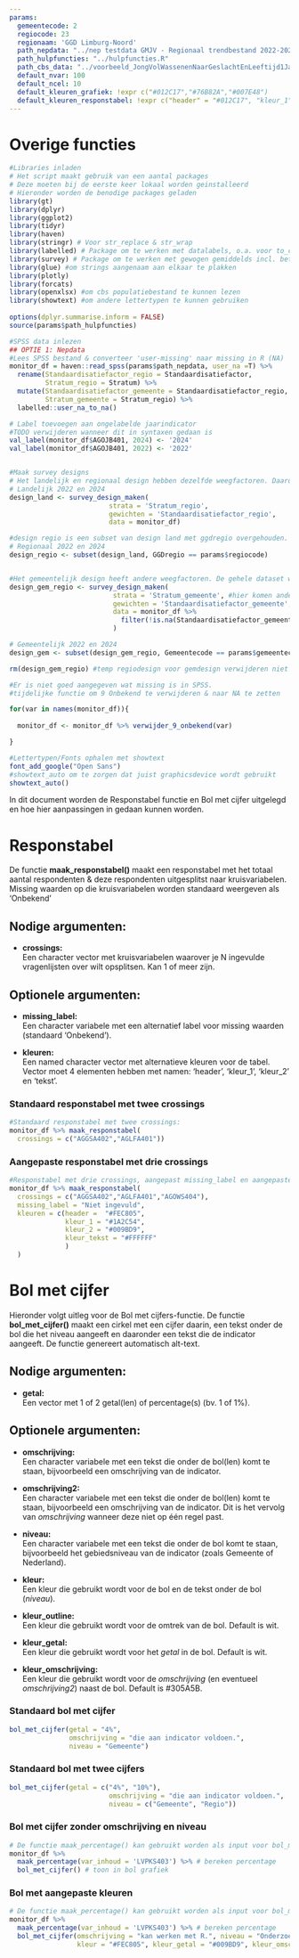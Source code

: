 ```yaml
---
params:
  gemeentecode: 2 
  regiocode: 23
  regionaam: 'GGD Limburg-Noord'
  path_nepdata: "../nep testdata GMJV - Regionaal trendbestand 2022-2024.sav"
  path_hulpfuncties: "../hulpfuncties.R"
  path_cbs_data: "../voorbeeld_JongVolWassenenNaarGeslachtEnLeeftijd1Jan2024.xlsx"
  default_nvar: 100
  default_ncel: 10
  default_kleuren_grafiek: !expr c("#012C17","#76B82A","#007E48")
  default_kleuren_responstabel: !expr c("header" = "#012C17", "kleur_1" = "#007E48", "kleur_2" = "#76B82A","kleur_tekst" = "#FFFFFF")
---
```


# Overige functies

```r
#Libraries inladen
# Het script maakt gebruik van een aantal packages
# Deze moeten bij de eerste keer lokaal worden geinstalleerd
# Hieronder worden de benodige packages geladen
library(gt)
library(dplyr)
library(ggplot2)
library(tidyr)
library(haven)
library(stringr) # Voor str_replace & str_wrap
library(labelled) # Package om te werken met datalabels, o.a. voor to_character()
library(survey) # Package om te werken met gewogen gemiddelds incl. betrouwbaarheidsintervallen
library(glue) #om strings aangenaam aan elkaar te plakken
library(plotly)
library(forcats)
library(openxlsx) #om cbs populatiebestand te kunnen lezen
library(showtext) #om andere lettertypen te kunnen gebruiken
 
options(dplyr.summarise.inform = FALSE)
source(params$path_hulpfuncties)

#SPSS data inlezen
## OPTIE 1: Nepdata
#Lees SPSS bestand & converteer 'user-missing' naar missing in R (NA)
monitor_df = haven::read_spss(params$path_nepdata, user_na =T) %>%
  rename(Standaardisatiefactor_regio = Standaardisatiefactor,
         Stratum_regio = Stratum) %>%
  mutate(Standaardisatiefactor_gemeente = Standaardisatiefactor_regio,
         Stratum_gemeente = Stratum_regio) %>%
  labelled::user_na_to_na()

# Label toevoegen aan ongelabelde jaarindicator
#TODO verwijderen wanneer dit in syntaxen gedaan is
val_label(monitor_df$AGOJB401, 2024) <- '2024'
val_label(monitor_df$AGOJB401, 2022) <- '2022'


#Maak survey designs
# Het landelijk en regionaal design hebben dezelfde weegfactoren. Daarom maken we een landelijk design obv landelijke dataset en een regionaal design obv een subset van het landelijk design.
# Landelijk 2022 en 2024
design_land <- survey_design_maken(
                         strata = 'Stratum_regio', 
                         gewichten = 'Standaardisatiefactor_regio',
                         data = monitor_df)

#design regio is een subset van design land met ggdregio overgehouden.
# Regionaal 2022 en 2024
design_regio <- subset(design_land, GGDregio == params$regiocode)


#Het gemeentelijk design heeft andere weegfactoren. De gehele dataset waar het gem. design over geld is de GGDregio. Daarom maken we eerst een regionaal design o.b.v. de hele ggdregio en subsetten we daarna het gemeentedesign.
design_gem_regio <- survey_design_maken(
                          strata = 'Stratum_gemeente', #hier komen andere parameters
                          gewichten = 'Standaardisatiefactor_gemeente',  #hier ook
                          data = monitor_df %>% 
                            filter(!is.na(Standaardisatiefactor_gemeente)) # alleen deelnemers met Standaardisatiefactor_gemeente
                          )

# Gemeentelijk 2022 en 2024
design_gem <- subset(design_gem_regio, Gemeentecode == params$gemeentecode)

rm(design_gem_regio) #temp regiodesign voor gemdesign verwijderen niet meer nodig

#Er is niet goed aangegeven wat missing is in SPSS.
#tijdelijke functie om 9 Onbekend te verwijderen & naar NA te zetten

for(var in names(monitor_df)){
  
  monitor_df <- monitor_df %>% verwijder_9_onbekend(var)

}

#Lettertypen/Fonts ophalen met showtext 
font_add_google("Open Sans")
#showtext_auto om te zorgen dat juist graphicsdevice wordt gebruikt
showtext_auto()

```

In dit document worden de Responstabel functie en Bol met cijfer uitgelegd en hoe hier aanpassingen in gedaan kunnen worden.

# Responstabel

De functie **maak_responstabel()** maakt een responstabel met het totaal aantal respondenten & deze respondenten uitgesplitst naar kruisvariabelen. Missing waarden op die kruisvariabelen worden standaard weergeven als 'Onbekend'

## Nodige argumenten:

-   **crossings:**\
    Een character vector met kruisvariabelen waarover je N ingevulde vragenlijsten over wilt opsplitsen. Kan 1 of meer zijn.

## Optionele argumenten:

-   **missing_label:**\
    Een character variabele met een alternatief label voor missing waarden (standaard 'Onbekend').

-   **kleuren:\
    **Een named character vector met alternatieve kleuren voor de tabel. Vector moet 4 elementen hebben met namen: 'header', 'kleur_1', 'kleur_2' en 'tekst'.

### Standaard responstabel met twee crossings

```r
#Standaard responstabel met twee crossings:
monitor_df %>% maak_responstabel(
  crossings = c("AGGSA402","AGLFA401"))
```

### Aangepaste responstabel met drie crossings

```r
#Responstabel met drie crossings, aangepast missing_label en aangepaste kleuren.
monitor_df %>% maak_responstabel( 
  crossings = c("AGGSA402","AGLFA401","AGOWS404"),
  missing_label = "Niet ingevuld",
  kleuren = c(header =  "#FEC805",
              kleur_1 = "#1A2C54",
              kleur_2 = "#009BD9",
              kleur_tekst = "#FFFFFF"
              )
  )
```

# Bol met cijfer

Hieronder volgt uitleg voor de Bol met cijfers-functie. De functie **bol_met_cijfer()** maakt een cirkel met een cijfer daarin, een tekst onder de bol die het niveau aangeeft en daaronder een tekst die de indicator aangeeft. De functie genereert automatisch alt-text.

## Nodige argumenten:

-   **getal:**\
    Een vector met 1 of 2 getal(len) of percentage(s) (bv. 1 of 1%).

## Optionele argumenten:

-   **omschrijving:**\
    Een character variabele met een tekst die onder de bol(len) komt te staan, bijvoorbeeld een omschrijving van de indicator.

-   **omschrijving2:**\
    Een character variabele met een tekst die onder de bol(len) komt te staan, bijvoorbeeld een omschrijving van de indicator. Dit is het vervolg van *omschrijving* wanneer deze niet op één regel past.

-   **niveau:**\
    Een character variabele met een tekst die onder de bol komt te staan, bijvoorbeeld het gebiedsniveau van de indicator (zoals Gemeente of Nederland).

-   **kleur:**\
    Een kleur die gebruikt wordt voor de bol en de tekst onder de bol (*niveau*).

-   **kleur_outline:**\
    Een kleur die gebruikt wordt voor de omtrek van de bol. Default is wit.

-   **kleur_getal:**\
    Een kleur die gebruikt wordt voor het *getal* in de bol. Default is wit.

-   **kleur_omschrijving:**\
    Een kleur die gebruikt wordt voor de *omschrijving* (en eventueel *omschrijving2*) naast de bol. Default is #305A5B.

### Standaard bol met cijfer

```r

bol_met_cijfer(getal = "4%", 
               omschrijving = "die aan indicator voldoen.", 
               niveau = "Gemeente")

```

### Standaard bol met twee cijfers

```r

bol_met_cijfer(getal = c("4%", "10%"), 
                         omschrijving = "die aan indicator voldoen.", 
                         niveau = c("Gemeente", "Regio"))

```

### Bol met cijfer zonder omschrijving en niveau

```r
# De functie maak_percentage() kan gebruikt worden als input voor bol_met_cijfer
monitor_df %>%
  maak_percentage(var_inhoud = 'LVPKS403') %>% # bereken percentage
  bol_met_cijfer() # toon in bol grafiek
```

### Bol met aangepaste kleuren

```r
# De functie maak_percentage() kan gebruikt worden als input voor bol_met_cijfer
monitor_df %>%
  maak_percentage(var_inhoud = 'LVPKS403') %>% # bereken percentage
  bol_met_cijfer(omschrijving = "kan werken met R.", niveau = "Onderzoekers",
                 kleur = "#FEC805", kleur_getal = "#009BD9", kleur_omschrijving = "#1A2C54") # toon in bol grafiek
```
